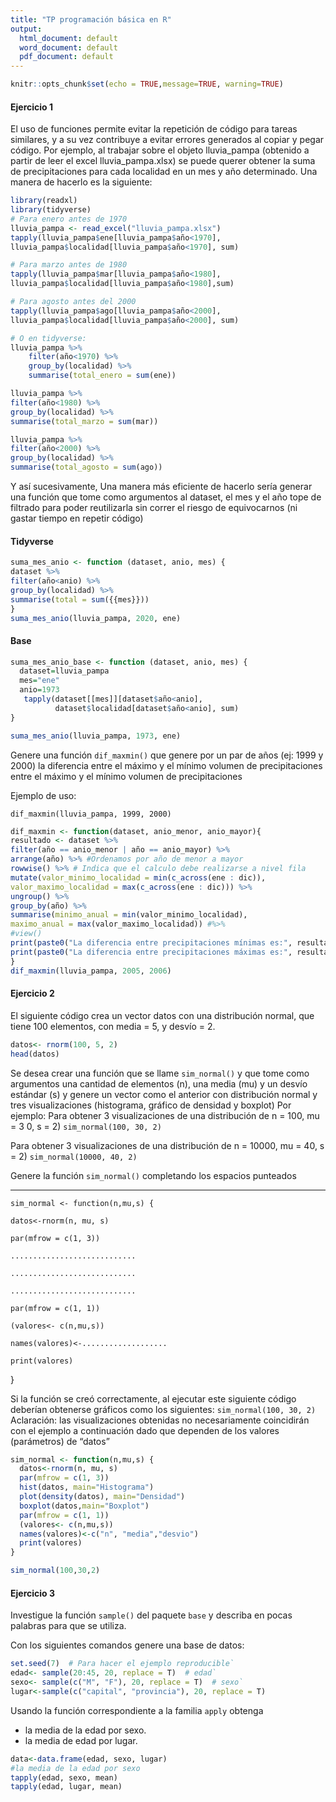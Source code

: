 ```yaml
---
title: "TP programación básica en R"
output:
  html_document: default
  word_document: default
  pdf_document: default
---
```


```r
knitr::opts_chunk$set(echo = TRUE,message=TRUE, warning=TRUE)
```

#### **Ejercicio 1**

El uso de funciones permite evitar la repetición de código para tareas similares, y a su vez contribuye a evitar errores generados al copiar y pegar código.
Por ejemplo, al trabajar sobre el objeto
lluvia_pampa (obtenido a partir de leer el excel
lluvia_pampa.xlsx) se puede querer obtener la suma de precipitaciones para cada localidad en un mes y año determinado. Una manera de hacerlo es la siguiente:

```r
library(readxl)
library(tidyverse)
# Para enero antes de 1970
lluvia_pampa <- read_excel("lluvia_pampa.xlsx")
tapply(lluvia_pampa$ene[lluvia_pampa$año<1970],
lluvia_pampa$localidad[lluvia_pampa$año<1970], sum)

# Para marzo antes de 1980
tapply(lluvia_pampa$mar[lluvia_pampa$año<1980],
lluvia_pampa$localidad[lluvia_pampa$año<1980],sum)

# Para agosto antes del 2000
tapply(lluvia_pampa$ago[lluvia_pampa$año<2000],
lluvia_pampa$localidad[lluvia_pampa$año<2000], sum)

# O en tidyverse:
lluvia_pampa %>%
    filter(año<1970) %>%
    group_by(localidad) %>%
    summarise(total_enero = sum(ene))

lluvia_pampa %>%
filter(año<1980) %>%
group_by(localidad) %>%
summarise(total_marzo = sum(mar))

lluvia_pampa %>%
filter(año<2000) %>%
group_by(localidad) %>%
summarise(total_agosto = sum(ago))
```


Y así sucesivamente, Una manera más eficiente de hacerlo sería generar una función que tome como argumentos al dataset, el mes y el año tope de filtrado para poder reutilizarla sin correr el riesgo de equivocarnos (ni gastar tiempo en repetir código)

#### Tidyverse
```r
suma_mes_anio <- function (dataset, anio, mes) {
dataset %>%
filter(año<anio) %>%
group_by(localidad) %>%
summarise(total = sum({{mes}}))
}
suma_mes_anio(lluvia_pampa, 2020, ene)
```

#### Base 

```r
suma_mes_anio_base <- function (dataset, anio, mes) {
  dataset=lluvia_pampa
  mes="ene"
  anio=1973
   tapply(dataset[[mes]][dataset$año<anio], 
          dataset$localidad[dataset$año<anio], sum)
} 

suma_mes_anio(lluvia_pampa, 1973, ene)
```

Genere una función `dif_maxmin()` que genere por un par de años (ej: 1999 y 2000)  la diferencia entre el máximo y el mínimo volumen de precipitaciones entre el máximo y el mínimo volumen de precipitaciones


Ejemplo de uso:

`dif_maxmin(lluvia_pampa, 1999, 2000)`

```r
dif_maxmin <- function(dataset, anio_menor, anio_mayor){
resultado <- dataset %>%
filter(año == anio_menor | año == anio_mayor) %>%
arrange(año) %>% #Ordenamos por año de menor a mayor
rowwise() %>% # Indica que el calculo debe realizarse a nivel fila
mutate(valor_minimo_localidad = min(c_across(ene : dic)),
valor_maximo_localidad = max(c_across(ene : dic))) %>%
ungroup() %>%
group_by(año) %>%
summarise(minimo_anual = min(valor_minimo_localidad),
maximo_anual = max(valor_maximo_localidad)) #%>%
#view()
print(paste0("La diferencia entre precipitaciones mínimas es:", resultado$minimo_anual [2] - resultado$minimo_anual [1]))
print(paste0("La diferencia entre precipitaciones máximas es:", resultado$maximo_anual [2] - resultado$maximo_anual [1]))
}
dif_maxmin(lluvia_pampa, 2005, 2006)
```


#### **Ejercicio 2**

El siguiente código crea un vector
datos con una distribución normal, que tiene 100 elementos,
con media = 5, y desvío = 2.

```r
datos<- rnorm(100, 5, 2)
head(datos)
```

Se desea crear una función que se llame `sim_normal()` y que tome como argumentos una cantidad de elementos (n), una media (mu) y un desvío estándar (s) y genere un vector como el anterior con distribución normal y tres visualizaciones (histograma, gráfico de densidad y boxplot)
Por ejemplo:
Para obtener 3 visualizaciones de una distribución de n = 100, mu = 3 0, s = 2)
`sim_normal(100, 30, 2)` 

Para obtener 3 visualizaciones de una distribución de n = 10000, mu = 40, s = 2)
`sim_normal(10000, 40, 2)` 

Genere la función `sim_normal()` completando los espacios punteados

------------------------------------------------------------------------


`sim_normal <- function(n,mu,s) {`

`datos<-rnorm(n, mu, s)`

`par(mfrow = c(1, 3))`

`............................`

`............................`

`............................`

`par(mfrow = c(1, 1))`

`(valores<- c(n,mu,s))`

`names(valores)<-...................`

`print(valores)`

}

Si la función se creó correctamente, al ejecutar este siguiente código deberían obtenerse gráficos como los siguientes:
`sim_normal(100, 30, 2)`
Aclaración: las visualizaciones obtenidas no necesariamente coincidirán con el ejemplo a continuación dado que dependen de los valores (parámetros) de “datos”

```r
sim_normal <- function(n,mu,s) {
  datos<-rnorm(n, mu, s)
  par(mfrow = c(1, 3))
  hist(datos, main="Histograma")
  plot(density(datos), main="Densidad")
  boxplot(datos,main="Boxplot")
  par(mfrow = c(1, 1))
  (valores<- c(n,mu,s))
  names(valores)<-c("n", "media","desvio")
  print(valores)
}

sim_normal(100,30,2)
```

#### **Ejercicio 3**

Investigue la función `sample()` del paquete `base` y describa en pocas palabras para que se utiliza.

Con los siguientes comandos genere una base de datos:


```r
set.seed(7)  # Para hacer el ejemplo reproducible`
edad<- sample(20:45, 20, replace = T)  # edad`
sexo<- sample(c("M", "F"), 20, replace = T)  # sexo`
lugar<-sample(c("capital", "provincia"), 20, replace = T) 
```


Usando la función correspondiente a la familia `apply` obtenga

-   la media de la edad por sexo.
-   la media de edad por lugar.


```r
data<-data.frame(edad, sexo, lugar)
#la media de la edad por sexo
tapply(edad, sexo, mean)
tapply(edad, lugar, mean)
```
